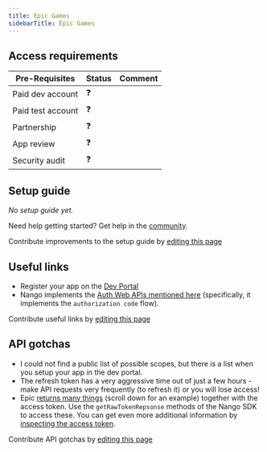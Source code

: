 ```yaml
---
title: Epic Games
sidebarTitle: Epic Games
---
```



<Overview />
<PreBuiltTooling />
<PreBuiltUseCases />

## Access requirements
| Pre-Requisites | Status | Comment|
| - | - | - |
| Paid dev account | ❓ |  |
| Paid test account | ❓ |  |
| Partnership | ❓ | |
| App review | ❓ |  |
| Security audit | ❓ | |


## Setup guide

_No setup guide yet._

<Tip>Need help getting started? Get help in the [community](https://nango.dev/slack).</Tip>

<Note>Contribute improvements to the setup guide by [editing this page](https://github.com/nangohq/nango/tree/master/docs-v2/integrations/all/epic-games.mdx)</Note>


## Useful links

-   Register your app on the [Dev Portal](https://dev.epicgames.com/portal)
-   Nango implements the [Auth Web APIs mentioned here](https://dev.epicgames.com/docs/web-api-ref/authentication) (specifically, it implements the `authorization code` flow).

<Note>Contribute useful links by [editing this page](https://github.com/nangohq/nango/tree/master/docs-v2/integrations/all/epic-games.mdx)</Note>

## API gotchas

-   I could not find a public list of possible scopes, but there is a list when you setup your app in the dev portal.
-   The refresh token has a very aggressive time out of just a few hours - make API requests very frequently (to refresh it) or you will lose access!
-   Epic [returns many things](https://dev.epicgames.com/docs/web-api-ref/authentication#requesting-an-access-token) (scroll down for an example) together with the access token. Use the `getRawTokenRepsonse` methods of the Nango SDK to access these. You can get even more additional information by [inspecting the access token](https://dev.epicgames.com/docs/web-api-ref/authentication#account-information).

<Note>Contribute API gotchas by [editing this page](https://github.com/nangohq/nango/tree/master/docs-v2/integrations/all/epic-games.mdx)</Note>
